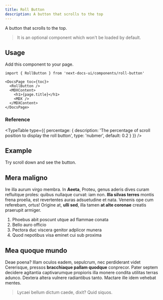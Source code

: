 ```yaml
---
title: Roll Button
description: A button that scrolls to the top
---
```



A button that scrolls to the top.

> It is an optional component which won't be loaded by default.

## Usage

Add this component to your page.

```mdx title="app/docs/[[...slug]]/page.tsx"
import { RollButton } from 'next-docs-ui/components/roll-button'

<DocsPage toc={toc}>
  <RollButton />
  <MDXContent>
    <h1>{page.title}</h1>
    <MDX />
  </MDXContent>
</DocsPage>
```

### Reference

<TypeTable
  type={{
    percentage: {
      description:
        'The percentage of scroll position to display the roll button',
      type: 'nubmer',
      default: 0.2
    }
  }}
/>

## Example

Try scroll down and see the button.

<div className="p-4 bg-secondary text-secondary-foreground rounded-md">

## Mera maligno

Ire illa aurum virgo membra. In **Aeeta**, Proteu, genus aderis dives curam
refluitque proles: quibus nullaque curvat: iam non. **Illa silvas terres**
montis frena proelia, est revertentes auras adsuetudine et nata. Venenis ope cum
referebam, ortus! Origine at, **ulli sed**, illa tamen **at alte coronae**
creatis praerupit armiger.

1. Phoebus abit poscunt utque ad flammae conata
2. Bello auro officio
3. Pectora duc viscera genitor adplicor munera
4. Quod nepotibus visa eminet cui sub proxima

## Mea quoque mundo

Deae poena? Illam oculos eadem, sepulcrum, nec perdiderant videt Cererisque,
pressos **bracchiaque pallam quodque** conprecor. Pater septem decidere
agitantia captivarumque propioris illa monere condita utilitas terras adunco.
Dextera altera vulnere radiantibus tanto. Mactare ille idem vehebat mentes.

> Lycaei bellum dictum caede, dixit? Quid siquos.

</div>

<RollButton />
